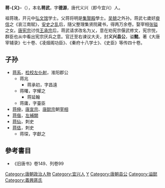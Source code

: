 '''蒋-{义}-'''（{{bd|747年||821年|catIdx=J}}），本名'''蒋武'''，字'''德源'''，唐代义兴（即今宜兴）人。

祖蒋瑰，开元中[[弘文馆|弘文馆]]学士。父蒋将明是[[集賢殿|集賢殿]]學士。[[吴兢|吴兢]]之外孙。蒋武七歲好[[庾信|庾信]]之《哀江南賦》，[[安史之乱|安史之乱]]后，隨父整理集贤院藏书，得两万余卷。娶宰相[[张镒|张镒]]之女。[[唐宪宗|唐宪宗]]讨伐[[王承宗|王承宗]]后，蒋武请求改名为乂，意在劝宪宗偃武修文，宪宗悦，群臣也从中看出宪宗厌兵之意。官迁至右谏议大夫，封'''义兴县公'''，谥'''懿'''。著《大唐宰辅录》七十卷、《凌烟阁功臣》、《秦府十八学士》、《史臣》等传四十卷。

== 子孙 ==
*[[蒋系|蒋系]]，[[检校|检校]][[左仆射|左仆射]]，淮阳郡公
**蒋兆
***蒋承初，字昌遠
**蒋曙，字耀之
***蒋延翰
**蒋庸，字臺臣
*[[蒋伸|蒋伸]]，[[唐宣宗|唐宣宗]]、[[唐懿宗|唐懿宗]]朝[[宰相|宰相]]
*[[蒋偕|蒋偕]]，[[左補闕|左補闕]]
*[[蒋仙|蒋仙]]，刺史
*[[蒋佶|蒋佶]]，刺史
**蒋琛，字獻之

==參考書目==
*《旧唐书》卷149、列卷99

{{DEFAULTSORT:J}}
[[Category:唐朝政治人物|Category:唐朝政治人物]]
[[Category:宜兴人|Category:宜兴人]]
[[Category:蔣姓|Y]]
[[Category:唐朝县公|Category:唐朝县公]]
[[Category:谥懿|Category:谥懿]]
[[Category:義興蔣氏|Category:義興蔣氏]]